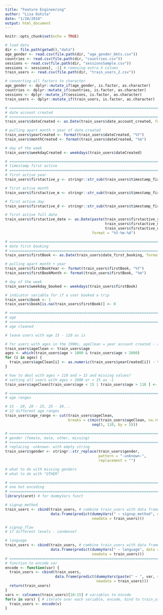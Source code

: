 ```yaml
---
title: "Feature Engineering"
author: "Lisa Oshita"
date: "1/28/2018"
output: html_document
---
```


```r
knitr::opts_chunk$set(echo = TRUE)
```

```r
# load data 
dir <- file.path(getwd(),"data")
age_gender <- read.csv(file.path(dir, "age_gender_bkts.csv"))
countries <- read.csv(file.path(dir, "countries.csv"))
sessions <- read.csv(file.path(dir, "sessionsSample.csv"))
sessions <- sessions[, -1] # removing extra X column 
train_users <- read.csv(file.path(dir, "train_users_2.csv"))
```

```r
# converting all factors to character
age_gender <- dplyr::mutate_if(age_gender, is.factor, as.character)
countries <- dplyr::mutate_if(countries, is.factor, as.character)
sessions <- dplyr::mutate_if(sessions, is.factor, as.character)
train_users <- dplyr::mutate_if(train_users, is.factor, as.character)
```

```r
# ===========================================================================
# date account created 
# ===========================================================================
train_users$dateCreated <- as.Date(train_users$date_account_created, format="%Y-%m-%d")

# pulling apart month + year of date created 
train_users$yearCreated <- format(train_users$dateCreated, "%Y")
train_users$monthCreated <- format(train_users$dateCreated, "%m")

# day of the week
train_users$weekdayCreated <- weekdays(train_users$dateCreated)
```

```r
# ===========================================================================
# timestamp first active 
# ===========================================================================
# first active year 
train_users$firstactive_y <- stringr::str_sub(train_users$timestamp_first_active, start = 1, end = 4)

# first active month 
train_users$firstactive_m <- stringr::str_sub(train_users$timestamp_first_active, start = 5, end = 6)

# first active day 
train_users$firstactive_d <- stringr::str_sub(train_users$timestamp_first_active, start = 7, end = 8)

# first active full date 
train_users$firstactive_date <- as.Date(paste(train_users$firstactive_y, "-", 
                                              train_users$firstactive_m, "-", 
                                              train_users$firstactive_d, sep = ""), 
                                        format = "%Y-%m-%d")
```


```r
# ===========================================================================
# date first booking
# ===========================================================================
train_users$firstBook <- as.Date(train_users$date_first_booking, format="%Y-%m-%d")

# pulling apart month + year 
train_users$firstBookYear <- format(train_users$firstBook, "%Y")
train_users$firstBookMonth <- format(train_users$firstBook, "%m")

# day of the week
train_users$weekday_booked <- weekdays(train_users$firstBook)

# indicator variable for if a user booked a trip
train_users$book <- 1
train_users$book[is.na(train_users$firstBook)] <- 0
```


```r
# ===========================================================================
# age 
# ===========================================================================
# age cleaned 

# leave users with age 15 - 110 as is 

# for users with ages in the 1900s, ageClean = year account created - age 
train_users$ageClean <- train_users$age
ages <- which(train_users$age > 1000 & train_users$age < 2000)
for (i in ages) {
  train_users$ageClean[i] <- as.numeric(train_users$yearCreated[i]) - train_users$age[i] 
}

# how to deal with ages > 110 and > 15 and missing values?
# setting all users with ages > 2000 or < 15 as -1
train_users$ageClean[train_users$age < 15 | train_users$age > 110 ] <- -1

# ===========================================================================
# age ranges 

# 15 - 20, 20 - 25, 25 - 30... 
# 22 different age ranges 
train_users$age_range <- cut(train_users$ageClean, 
                             breaks = c(min(train_users$ageClean, na.rm = TRUE), 
                                        seq(5, 110, by = 5)))
```

```r
# ===========================================================================
# gender (female, male, other, missing)
# ===========================================================================
# replacing -unknown- with empty string
train_users$gender <- stringr::str_replace(train_users$gender, 
                                           pattern = "-unknown-", 
                                           replacement = "")

# what to do with missing genders
# what to do with "OTHER"
```

```r
# ===========================================================================
# one hot encoding 
# ===========================================================================
library(caret) # for dummyVars funct

# signup_method 
train_users <- cbind(train_users, # combine train_users with data frame of encoded variables 
                     data.frame(predict(dummyVars(" ~ signup_method", data = train_users), 
                                        newdata = train_users)))

# signup_flow
# 17 different levels - condense? 

# language 
train_users <- cbind(train_users, # combine train_users with data frame of encoded variables 
                     data.frame(predict(dummyVars(" ~ language", data = train_users), 
                                        newdata = train_users)))
# ===========================================================================
# function to encode var
encode <- function(var) {
  train_users <- cbind(train_users,
                       data.frame(predict(dummyVars(paste(" ~ ", var, sep = ""), data = train_users), 
                                          newdata = train_users)))
  return(train_users)
}
vars <- colnames(train_users)[10:15] # variables to encode
for(v in vars) { # iterate over each variable, encode, bind to train_users
  train_users <- encode(v)
}
```

